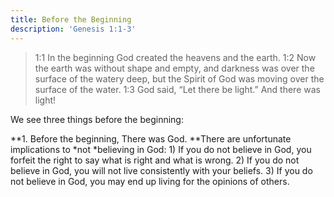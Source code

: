 ```yaml
---
title: Before the Beginning
description: 'Genesis 1:1-3'
---
```


> 1:1 In the beginning God created the heavens and the earth. 1:2 Now the earth was without shape and empty, and darkness was over the surface of the watery deep, but the Spirit of God was moving over the surface of the water. 1:3 God said, “Let there be light.” And there was light!

<Admonition type="note" title="Sermon Notes: Before the Beginning">
  We see three things before the beginning:


  **1. Before the beginning, There was God. **There are unfortunate implications to *not *believing in God: 1) If you do not believe in God, you forfeit the right to say what is right and what is wrong. 2) If you do not believe in God, you will not live consistently with your beliefs. 3) If you do not believe in God, you may end up living for the opinions of others.
</Admonition>
